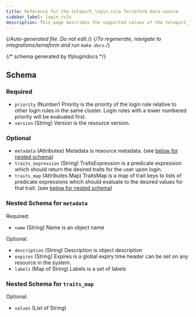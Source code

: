 ```yaml
---
title: Reference for the teleport_login_rule Terraform data-source
sidebar_label: login_rule
description: This page describes the supported values of the teleport_login_rule data-source of the Teleport Terraform provider.
---
```


{/*Auto-generated file. Do not edit.*/}
{/*To regenerate, navigate to integrations/terraform and run `make docs`.*/}





{/*  schema generated by tfplugindocs */}
## Schema

### Required

- `priority` (Number) Priority is the priority of the login rule relative to other login rules in the same cluster. Login rules with a lower numbered priority will be evaluated first.
- `version` (String) Version is the resource version.

### Optional

- `metadata` (Attributes) Metadata is resource metadata. (see [below for nested schema](#nested-schema-for-metadata))
- `traits_expression` (String) TraitsExpression is a predicate expression which should return the desired traits for the user upon login.
- `traits_map` (Attributes Map) TraitsMap is a map of trait keys to lists of predicate expressions which should evaluate to the desired values for that trait. (see [below for nested schema](#nested-schema-for-traits_map))

### Nested Schema for `metadata`

Required:

- `name` (String) Name is an object name

Optional:

- `description` (String) Description is object description
- `expires` (String) Expires is a global expiry time header can be set on any resource in the system.
- `labels` (Map of String) Labels is a set of labels


### Nested Schema for `traits_map`

Optional:

- `values` (List of String)


